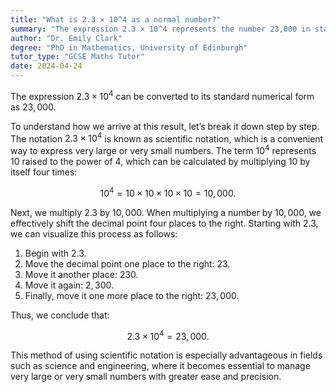 ```yaml
---
title: "What is 2.3 × 10^4 as a normal number?"
summary: "The expression 2.3 × 10^4 represents the number 23,000 in standard numerical form."
author: "Dr. Emily Clark"
degree: "PhD in Mathematics, University of Edinburgh"
tutor_type: "GCSE Maths Tutor"
date: 2024-04-24
---
```


The expression $2.3 \times 10^4$ can be converted to its standard numerical form as $23,000$.

To understand how we arrive at this result, let’s break it down step by step. The notation $2.3 \times 10^4$ is known as scientific notation, which is a convenient way to express very large or very small numbers. The term $10^4$ represents $10$ raised to the power of $4$, which can be calculated by multiplying $10$ by itself four times:

$$
10^4 = 10 \times 10 \times 10 \times 10 = 10,000.
$$

Next, we multiply $2.3$ by $10,000$. When multiplying a number by $10,000$, we effectively shift the decimal point four places to the right. Starting with $2.3$, we can visualize this process as follows:

1. Begin with $2.3$.
2. Move the decimal point one place to the right: $23$.
3. Move it another place: $230$.
4. Move it again: $2,300$.
5. Finally, move it one more place to the right: $23,000$.

Thus, we conclude that:

$$
2.3 \times 10^4 = 23,000.
$$

This method of using scientific notation is especially advantageous in fields such as science and engineering, where it becomes essential to manage very large or very small numbers with greater ease and precision.
    